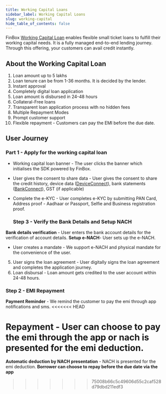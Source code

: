 ```yaml
---
title: Working Capital Loans
sidebar_label: Working Capital Loans
slug: working-capital
hide_table_of_contents: false
---
```



FinBox [Working Capital Loan](https://put_link_redirection_here) enables flexible small ticket loans to fulfill their working capital needs. It is a fully managed end-to-end lending journey. Through this offering, your customers can avail credit instantly.

## About the Working Capital Loan

1. Loan amount up to 5 lakhs
2. Loan tenure can be from 1-36 months. It is decided by the lender.
3. Instant approval 
4. Completely digital loan application
6. Loan amount is disbursed in 24-48 hours
7. Collateral-Free loans
8. Transparent loan application process with no hidden fees
9. Multiple Repayment Modes
10. Prompt customer support
11. Flexible repayment - Customers can pay the EMI before the due date.



## User Journey

### Part 1 - Apply for the working capital loan


* Working capital loan banner - The user clicks the banner which initialises the SDK powered by FinBox. 
* User gives the consent to share data - User gives the consent to share the credit history, device data ([DeviceConnect](https://put_link_redirection_here)), bank statements ([BankConnect](https://put_link_redirection_here)), GST (if applicable)
* Complete the e-KYC - User completes e-KYC by submitting  PAN Card, Address proof - Aadhaar or Passport, Selfie and Business registration proof.

  ### Step 3 - Verify the Bank Details and Setup NACH
 **Bank details verification** - User enters the bank account details for the verification of account details.
 **Setup e-NACH**- User sets up the e-NACH.
* User creates a mandate - We support e-NACH and physical mandate for the convenience of the user.
5. User signs the loan agreement - User digitally signs the loan agreement and completes the application journey.
6. Loan disbursal - Loan amount gets credited to the user account within 24-48 hours. 

### Step 2 - EMI Repayment
**Payment Reminder** - We remind the customer to pay the emi through app notifications and sms.
<<<<<<< HEAD

**Repayment** - User can choose to pay the emi through the app or nach is presented for the emi deduction.
=======
**Automatic deduction by NACH presentation** - NACH is presented for the emi deduction.
**Borrower can choose to repay before the due date via the app**
>>>>>>> 75008b66c5c49606d55c2caf528d79dbd211edf3
  
